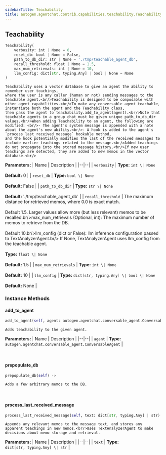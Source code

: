 ```yaml
---
sidebarTitle: Teachability
title: autogen.agentchat.contrib.capabilities.teachability.Teachability
---
```

<h2 id="autogen.agentchat.contrib.capabilities.teachability.Teachability" class="doc doc-heading">
    <code class="doc-symbol doc-symbol-heading doc-symbol-class"></code>
    <span class="doc doc-object-name doc-class-name">Teachability</span>
</h2>

```python
Teachability(
    verbosity: int | None = 0,
    reset_db: bool | None = False,
    path_to_db_dir: str | None = './tmp/teachable_agent_db',
    recall_threshold: float | None = 1.5,
    max_num_retrievals: int | None = 10,
    llm_config: dict[str, typing.Any] | bool | None = None
)
```

    Teachability uses a vector database to give an agent the ability to remember user teachings,
    where the user is any caller (human or not) sending messages to the teachable agent.<br/>Teachability is designed to be composable with other agent capabilities.<br/>To make any conversable agent teachable, instantiate both the agent and the Teachability class,
    then pass the agent to teachability.add_to_agent(agent).<br/>Note that teachable agents in a group chat must be given unique path_to_db_dir values.<br/>When adding Teachability to an agent, the following are modified: <br/>- The agent's system message is appended with a note about the agent's new ability.<br/>- A hook is added to the agent's `process_last_received_message` hookable method,
    and the hook potentially modifies the last of the received messages to include earlier teachings related to the message.<br/>Added teachings do not propagate into the stored message history.<br/>If new user teachings are detected, they are added to new memos in the vector database.<br/>

<b>Parameters:</b>
| Name | Description |
|--|--|
| `verbosity` | **Type:** `int \| None`<br/><br/>**Default:** 0 |
| `reset_db` | **Type:** `bool \| None`<br/><br/>**Default:** False |
| `path_to_db_dir` | **Type:** `str \| None`<br/><br/>**Default:** './tmp/teachable_agent_db' |
| `recall_threshold` | The maximum distance for retrieved memos, where 0.0 is exact match.<br/><br/>Default 1.5. Larger values allow more (but less relevant) memos to be recalled.br/>max_num_retrievals (Optional, int): The maximum number of memos to retrieve from the DB.<br/><br/>Default 10.br/>llm_config (dict or False): llm inference configuration passed to TextAnalyzerAgent.br/> If None, TextAnalyzerAgent uses llm_config from the teachable agent.<br/><br/>**Type:** `float \| None`<br/><br/>**Default:** 1.5 |
| `max_num_retrievals` | **Type:** `int \| None`<br/><br/>**Default:** 10 |
| `llm_config` | **Type:** `dict[str, typing.Any] \| bool \| None`<br/><br/>**Default:** None |

### Instance Methods

<code class="doc-symbol doc-symbol-heading doc-symbol-method"></code>
#### add_to_agent

```python
add_to_agent(self, agent: autogen.agentchat.conversable_agent.ConversableAgent) -> 
```

    Adds teachability to the given agent.

<b>Parameters:</b>
| Name | Description |
|--|--|
| `agent` | **Type:** `autogen.agentchat.conversable_agent.ConversableAgent` |

<br />

<code class="doc-symbol doc-symbol-heading doc-symbol-method"></code>
#### prepopulate_db

```python
prepopulate_db(self) -> 
```

    Adds a few arbitrary memos to the DB.

<br />

<code class="doc-symbol doc-symbol-heading doc-symbol-method"></code>
#### process_last_received_message

```python
process_last_received_message(self, text: dict[str, typing.Any] | str) -> 
```

    Appends any relevant memos to the message text, and stores any apparent teachings in new memos.<br/>Uses TextAnalyzerAgent to make decisions about memo storage and retrieval.

<b>Parameters:</b>
| Name | Description |
|--|--|
| `text` | **Type:** `dict[str, typing.Any] \| str` |

<br />